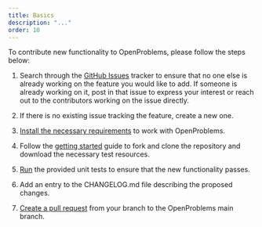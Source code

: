 ```yaml
---
title: Basics
description: "..."
order: 10
---
```


To contribute new functionality to OpenProblems, please follow the steps below:

1. Search through the [GitHub Issues](https://github.com/openproblems-bio/openproblems-v2/issues)  tracker to ensure that no one else is already working on the feature you would like to add. If someone is already working on it, post in that issue to express your interest or reach out to the contributors working on the issue directly.

2. If there is no existing issue tracking the feature, create a new one.

3. [Install the necessary requirements](requirements.qmd) to work with OpenProblems.

4. Follow the [getting started](getting_started.qmd) guide to fork and clone the repository and download the necessary test resources.

6. [Run](run_tests.qmd) the provided unit tests to ensure that the new functionality passes.

7. Add an entry to the CHANGELOG.md file describing the proposed changes.

8. [Create a pull request](create_pull_request.qmd) from your branch to the OpenProblems main branch.